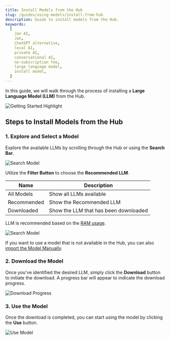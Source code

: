 ```yaml
---
title: Install Models from the Hub
slug: /guides/using-models/install-from-hub
description: Guide to install models from the Hub.
keywords:
  [
    Jan AI,
    Jan,
    ChatGPT alternative,
    local AI,
    private AI,
    conversational AI,
    no-subscription fee,
    large language model,
    install model,
  ]
---
```


In this guide, we will walk through the process of installing a **Large Language Model (LLM)** from the Hub.

![Getting Started Highlight](assets/01-getting-started-install.gif)

## Steps to Install Models from the Hub

### 1. Explore and Select a Model

Explore the available LLMs by scrolling through the Hub or using the **Search Bar**.

![Search Model](assets/01-search-model.gif)

Utilize the **Filter Button** to choose the **Recommended LLM**.

| Name        | Description                           |
| ----------- | ------------------------------------- |
| All Models  | Show all LLMs available               |
| Recommended | Show the Recommended LLM              |
| Downloaded  | Show the LLM that has been downloaded |

LLM is recommended based on the [RAM usage](https://github.com/janhq/jan/issues/1384).

![Search Model](assets/01-filter-button.png)

If you want to use a model that is not available in the Hub, you can also [import the Model Manually](./02-import-manually.mdx).

### 2. Download the Model

Once you've identified the desired LLM, simply click the **Download** button to initiate the download. A progress bar will appear to indicate the download progress.

![Download Progress](assets/01-download-progress.png)

### 3. Use the Model

Once the download is completed, you can start using the model by clicking the **Use** button.

![Use Model](assets/01-use-model.gif)
